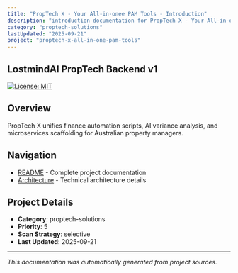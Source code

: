 ```yaml
---
title: "PropTech X - Your All-in-onee PAM Tools - Introduction"
description: "introduction documentation for PropTech X - Your All-in-onee PAM Tools"
category: "proptech-solutions"
lastUpdated: "2025-09-21"
project: "proptech-x-all-in-one-pam-tools"
---
```


## LostmindAI PropTech Backend v1

[![License: MIT](https://img.shields.io/badge/License-MIT-yellow.svg)](https://opensource.org/licenses/MIT)

## Overview

PropTech X unifies finance automation scripts, AI variance analysis, and microservices scaffolding for Australian property managers.

## Navigation

- [README](./readme) - Complete project documentation
- [Architecture](./architecture) - Technical architecture details


## Project Details

- **Category**: proptech-solutions
- **Priority**: 5
- **Scan Strategy**: selective
- **Last Updated**: 2025-09-21

---

*This documentation was automatically generated from project sources.*